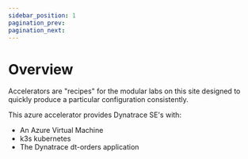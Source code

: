 ```yaml
---
sidebar_position: 1
pagination_prev:
pagination_next:
---
```


# Overview

Accelerators are "recipes" for the modular labs on this site designed to quickly produce a particular configuration consistently.

This azure accelerator provides Dynatrace SE's with:

- An Azure Virtual Machine
- k3s kubernetes
- The Dynatrace dt-orders application
